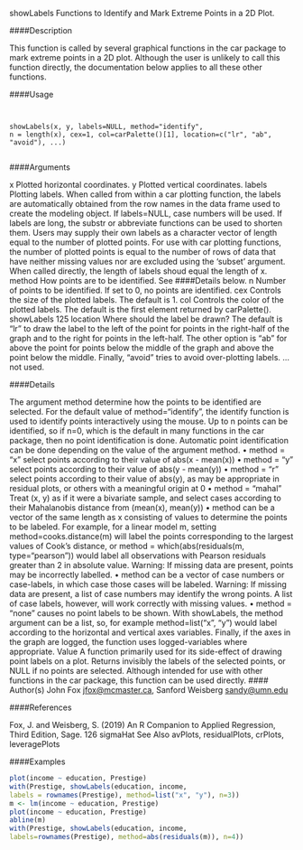 

showLabels Functions to Identify and Mark Extreme Points in a 2D Plot.

####Description

This function is called by several graphical functions in the car package to mark extreme points
in a 2D plot. Although the user is unlikely to call this function directly, the documentation below
applies to all these other functions.

####Usage
<pre><code>

showLabels(x, y, labels=NULL, method="identify",
n = length(x), cex=1, col=carPalette()[1], location=c("lr", "ab", "avoid"), ...)

</code></pre>

####Arguments

x Plotted horizontal coordinates.
y Plotted vertical coordinates.
labels Plotting labels. When called from within a car plotting function, the labels are
automatically obtained from the row names in the data frame used to create the
modeling object. If labels=NULL, case numbers will be used. If labels are long,
the substr or abbreviate functions can be used to shorten them. Users may
supply their own labels as a character vector of length equal to the number of
plotted points. For use with car plotting functions, the number of plotted points
is equal to the number of rows of data that have neither missing values nor are
excluded using the ‘subset’ argument. When called directly, the length of labels
shoud equal the length of x.
method How points are to be identified. See 
####Details
 below.
n Number of points to be identified. If set to 0, no points are identified.
cex Controls the size of the plotted labels. The default is 1.
col Controls the color of the plotted labels. The default is the first element returned
by carPalette().
showLabels 125
location Where should the label be drawn? The default is "lr" to draw the label to the
left of the point for points in the right-half of the graph and to the right for points
in the left-half. The other option is "ab" for above the point for points below
the middle of the graph and above the point below the middle. Finally, "avoid"
tries to avoid over-plotting labels.
... not used.

####Details

The argument method determine how the points to be identified are selected. For the default value
of method="identify", the identify function is used to identify points interactively using the
mouse. Up to n points can be identified, so if n=0, which is the default in many functions in the car
package, then no point identification is done.
Automatic point identification can be done depending on the value of the argument method.
• method = "x" select points according to their value of abs(x - mean(x))
• method = "y" select points according to their value of abs(y - mean(y))
• method = "r" select points according to their value of abs(y), as may be appropriate in
residual plots, or others with a meaningful origin at 0
• method = "mahal" Treat (x, y) as if it were a bivariate sample, and select cases according
to their Mahalanobis distance from (mean(x), mean(y))
• method can be a vector of the same length as x consisting of values to determine the points to
be labeled. For example, for a linear model m, setting method=cooks.distance(m) will label
the points corresponding to the largest values of Cook’s distance, or method = which(abs(residuals(m, type="pearson")) would label all observations with Pearson residuals greater than 2 in absolute value. Warning:
If missing data are present, points may be incorrectly labelled.
• method can be a vector of case numbers or case-labels, in which case those cases will be
labeled. Warning: If missing data are present, a list of case numbers may identify the wrong
points. A list of case labels, however, will work correctly with missing values.
• method = "none" causes no point labels to be shown.
With showLabels, the method argument can be a list, so, for example method=list("x", "y")
would label according to the horizontal and vertical axes variables.
Finally, if the axes in the graph are logged, the function uses logged-variables where appropriate.
Value
A function primarily used for its side-effect of drawing point labels on a plot. Returns invisibly the
labels of the selected points, or NULL if no points are selected. Although intended for use with
other functions in the car package, this function can be used directly.
#### Author(s)
John Fox <jfox@mcmaster.ca>, Sanford Weisberg <sandy@umn.edu>

####References

Fox, J. and Weisberg, S. (2019) An R Companion to Applied Regression, Third Edition, Sage.
126 sigmaHat
See Also
avPlots, residualPlots, crPlots, leveragePlots

####Examples

```r

plot(income ~ education, Prestige)
with(Prestige, showLabels(education, income,
labels = rownames(Prestige), method=list("x", "y"), n=3))
m <- lm(income ~ education, Prestige)
plot(income ~ education, Prestige)
abline(m)
with(Prestige, showLabels(education, income,
labels=rownames(Prestige), method=abs(residuals(m)), n=4))
```

